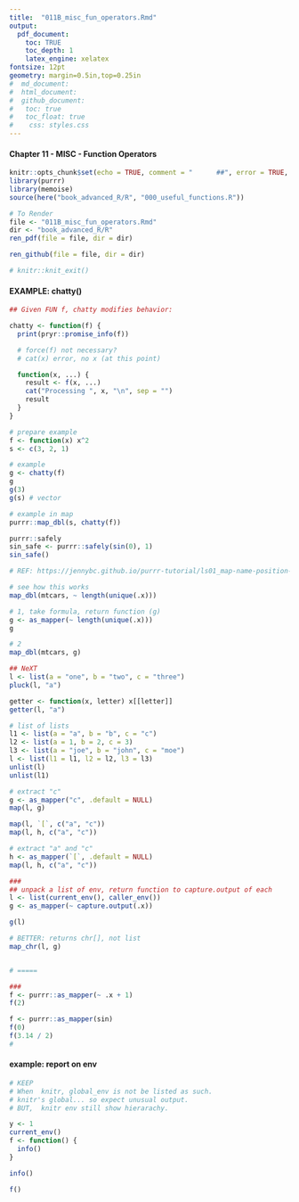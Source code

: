 ```yaml
---
title:  "011B_misc_fun_operators.Rmd"		
output: 
  pdf_document:
    toc: TRUE 
    toc_depth: 1
    latex_engine: xelatex
fontsize: 12pt
geometry: margin=0.5in,top=0.25in
#  md_document:
#  html_document:
#  github_document:
#   toc: true
#  	toc_float: true
#    css: styles.css
---
```


#### Chapter 11 - MISC - Function Operators


```r
knitr::opts_chunk$set(echo = TRUE, comment = "      ##", error = TRUE, collapse = TRUE)
library(purrr)
library(memoise)
source(here("book_advanced_R/R", "000_useful_functions.R"))
```

```r
# To Render
file <- "011B_misc_fun_operators.Rmd"
dir <- "book_advanced_R/R"
ren_pdf(file = file, dir = dir)

ren_github(file = file, dir = dir)

# knitr::knit_exit()
```


#### EXAMPLE: chatty() 
```r
## Given FUN f, chatty modifies behavior:

chatty <- function(f) {
  print(pryr::promise_info(f))

  # force(f) not necessary?
  # cat(x) error, no x (at this point)

  function(x, ...) {
    result <- f(x, ...)
    cat("Processing ", x, "\n", sep = "")
    result
  }
}

# prepare example
f <- function(x) x^2
s <- c(3, 2, 1)

# example
g <- chatty(f)
g
g(3)
g(s) # vector

# example in map
purrr::map_dbl(s, chatty(f))
``` 

```r
purrr::safely
sin_safe <- purrr::safely(sin(0), 1)
sin_safe()
```


```r
# REF: https://jennybc.github.io/purrr-tutorial/ls01_map-name-position-shortcuts.html

# see how this works
map_dbl(mtcars, ~ length(unique(.x)))

# 1, take formula, return function (g)
g <- as_mapper(~ length(unique(.x)))
g

# 2
map_dbl(mtcars, g)

## NeXT
l <- list(a = "one", b = "two", c = "three")
pluck(l, "a")

getter <- function(x, letter) x[[letter]]
getter(l, "a")

# list of lists
l1 <- list(a = "a", b = "b", c = "c")
l2 <- list(a = 1, b = 2, c = 3)
l3 <- list(a = "joe", b = "john", c = "moe")
l <- list(l1 = l1, l2 = l2, l3 = l3)
unlist(l)
unlist(l1)

# extract "c"
g <- as_mapper("c", .default = NULL)
map(l, g)

map(l, `[`, c("a", "c"))
map(l, h, c("a", "c"))

# extract "a" and "c"
h <- as_mapper(`[`, .default = NULL)
map(l, h, c("a", "c"))

###
## unpack a list of env, return function to capture.output of each
l <- list(current_env(), caller_env())
g <- as_mapper(~ capture.output(.x))

g(l)

# BETTER: returns chr[], not list
map_chr(l, g)


# =====

###
f <- purrr::as_mapper(~ .x + 1)
f(2)

f <- purrr::as_mapper(sin)
f(0)
f(3.14 / 2)
#
```

####  example:  report on env
```r
# KEEP
# When  knitr, global_env is not be listed as such.
# knitr's global... so expect unusual output.
# BUT,  knitr env still show hierarachy.

y <- 1
current_env()
f <- function() {
  info()
}

info()

f()
```

